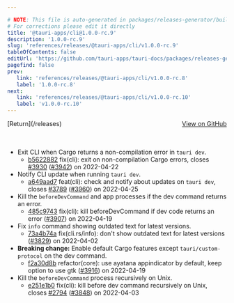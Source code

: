```yaml
---

# NOTE: This file is auto-generated in packages/releases-generator/build.ts
# For corrections please edit it directly
title: '@tauri-apps/cli@1.0.0-rc.9'
description: '1.0.0-rc.9'
slug: 'references/releases/@tauri-apps/cli/v1.0.0-rc.9'
tableOfContents: false
editUrl: 'https://github.com/tauri-apps/tauri-docs/packages/releases-generator/build.ts'
pagefind: false
prev:
   link: 'references/releases/@tauri-apps/cli/v1.0.0-rc.8'
   label: '1.0.0-rc.8'
next:
   link: 'references/releases/@tauri-apps/cli/v1.0.0-rc.10'
   label: 'v1.0.0-rc.10'
---
```


			

<ReleaseSidebar slug="references/releases/@tauri-apps/cli"  packageName="@tauri-apps/cli" />

<div style="margin-bottom:3rem; display: flex; justify-content: space-between; align-items: center"><span>[Return](/releases)</span><span><a href="https://github.com/tauri-apps/tauri/releases/tag/@tauri-apps/cli-v1.0.0-rc.9">View on GitHub</a></span></div>

- Exit CLI when Cargo returns a non-compilation error in `tauri dev`.
  - [b5622882](https://www.github.com/tauri-apps/tauri/commit/b5622882cf3748e1e5a90915f415c0cd922aaaf8) fix(cli): exit on non-compilation Cargo errors, closes [#3930](https://www.github.com/tauri-apps/tauri/pull/3930) ([#3942](https://www.github.com/tauri-apps/tauri/pull/3942)) on 2022-04-22
- Notify CLI update when running `tauri dev`.
  - [a649aad7](https://www.github.com/tauri-apps/tauri/commit/a649aad7ad26d4578699370d6e63d80edeca1f97) feat(cli): check and notify about updates on `tauri dev`, closes [#3789](https://www.github.com/tauri-apps/tauri/pull/3789) ([#3960](https://www.github.com/tauri-apps/tauri/pull/3960)) on 2022-04-25
- Kill the `beforeDevCommand` and app processes if the dev command returns an error.
  - [485c9743](https://www.github.com/tauri-apps/tauri/commit/485c97438ac956d86bcf3794ceaa626bef968a4e) fix(cli): kill beforeDevCommand if dev code returns an error ([#3907](https://www.github.com/tauri-apps/tauri/pull/3907)) on 2022-04-19
- Fix `info` command showing outdated text for latest versions.
  - [73a4b74a](https://www.github.com/tauri-apps/tauri/commit/73a4b74aea8544e6fda51c1f6697630b0768072c) fix(cli.rs/info):  don&#39;t show outdated text for latest versions ([#3829](https://www.github.com/tauri-apps/tauri/pull/3829)) on 2022-04-02
- **Breaking change:** Enable default Cargo features except `tauri/custom-protocol` on the dev command.
  - [f2a30d8b](https://www.github.com/tauri-apps/tauri/commit/f2a30d8bc54fc3ba49e16f69a413eca5f61a9b1f) refactor(core): use ayatana appindicator by default, keep option to use gtk ([#3916](https://www.github.com/tauri-apps/tauri/pull/3916)) on 2022-04-19
- Kill the `beforeDevCommand` process recursively on Unix.
  - [e251e1b0](https://www.github.com/tauri-apps/tauri/commit/e251e1b0991d26ab10aea33cfb228f3e7f0f85b5) fix(cli): kill before dev command recursively on Unix, closes [#2794](https://www.github.com/tauri-apps/tauri/pull/2794) ([#3848](https://www.github.com/tauri-apps/tauri/pull/3848)) on 2022-04-03

